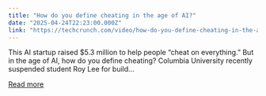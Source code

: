 ```yaml
---
title: "How do you define cheating in the age of AI?"
date: "2025-04-24T22:23:00.000Z"
link: "https://techcrunch.com/video/how-do-you-define-cheating-in-the-age-of-ai/"
---
```


This AI startup raised $5.3 million to help people &#8220;cheat on everything.&#8221; But in the age of AI, how do you define cheating? Columbia University recently suspended student Roy Lee for build...

[Read more](https://techcrunch.com/video/how-do-you-define-cheating-in-the-age-of-ai/)
